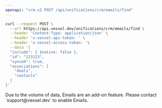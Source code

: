 ```yaml
---
openapi: "crm-v2 POST /api/unifications/crm/emails/find"
---
```


<RequestExample>

```bash Request
curl --request POST \
  --url https://api.vessel.dev/unifications/crm/emails/find \
  --header 'Content-Type: application/json' \
  --header 'x-vessel-api-token: ' \
  --header 'x-vessel-access-token: '\
  --data '{
  "include": { $native: false },
  "id": "123123",
  "synced": true,
  "associations": [
    "deals",
    "contacts"
  ]
}'
```

</RequestExample>

<Warning>
  Due to the volume of data, Emails are an add-on feature. Please contact
  `support@vessel.dev` to enable Emails.
</Warning>

